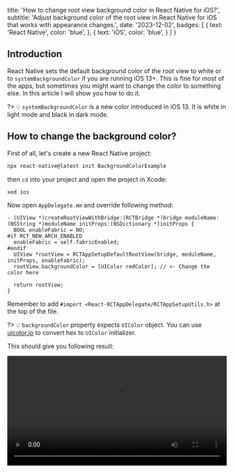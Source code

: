 
  title: 'How to change root view background color in React Native for iOS?',
  subtitle: 'Adjust background color of the root view in React Native for iOS that works with appearance changes.',
  date: '2023-12-02',
  badges: [
    {
      text: 'React Native',
      color: 'blue',
    },
    {
      text: 'iOS',
      color: 'blue',
    }
  ]
}

## Introduction

React Native sets the default background color of the root view to white or to `systemBackgroundColor` if you are running iOS 13+. This is fine for most of the apps, but sometimes you might want to change the color to something else. In this article I will show you how to do it.

?> 💡 `systemBackgroundColor` is a new color introduced in iOS 13. It is white in light mode and black in dark mode.

## How to change the background color?

First of all, let's create a new React Native project:

```bash
npx react-native@latest init BackgroundColorExample
```

then `cd` into your project and open the project in Xcode:

```bash
xed ios
```

Now open `AppDelegate.mm` and override following method: 

```objc
- (UIView *)createRootViewWithBridge:(RCTBridge *)bridge moduleName:(NSString *)moduleName initProps:(NSDictionary *)initProps {
  BOOL enableFabric = NO;
#if RCT_NEW_ARCH_ENABLED
  enableFabric = self.fabricEnabled;
#endif
  UIView *rootView = RCTAppSetupDefaultRootView(bridge, moduleName, initProps, enableFabric);
  rootView.backgroundColor = [UIColor redColor]; // <- Change the color here 
  
  return rootView;
}
```

Remember to add `#import <React-RCTAppDelegate/RCTAppSetupUtils.h>` at the top of the file.

?> 💡 `backgroundColor` property expects `UIColor` object. You can use [uicolor.io](https://www.uicolor.io/) to convert hex to `UIColor` initializer.

This should give you following result:

<video controls width="100%" src='https://res.cloudinary.com/dangiiuvf/video/upload/f_auto:video,q_auto/p3i9bbsdpvf2hs4agqub' />

This looks works in one appearance, but what if you want to change the background color based on the current appearance? Let's say you want to have red background in light mode and blue background in dark mode.

## Changing background color based on the current appearance

To achieve this we will create a new class called `AppearanceAwareRootView` that will be responsible for creating the root view and updating the background color based on the current appearance.

Let's start by creating a header file: `AppearanceAwareRootView.h` with following content:

```objc
#import <React/RCTBridge.h>

@interface AppearanceAwareRootView: UIView

- (instancetype)initWithBridge:(RCTBridge *)bridge
                    moduleName:(NSString *)moduleName
             initialProperties:(NSDictionary *)initialProperties
                  enableFabric:(BOOL)enableFabric;

@end
```

It has a single initializer that will be responsible for creating the root view and setting up the constraints.

Now let's create the implementation file: `AppearanceAwareRootView.mm` with following content:

x> ❗️ Make sure to change the file extension to `.mm` instead of `.m` as `RCTAppSetupDefaultRootView` is an Objective-C++ function.

```objc
#import <RCTAppSetupUtils.h>
#import "AppearanceAwareRootView.h"

@implementation AppearanceAwareRootView

- (instancetype)initWithBridge:(RCTBridge *)bridge moduleName:(NSString *)moduleName initialProperties:(NSDictionary *)initialProperties enableFabric:(BOOL)enableFabric {
  
  if (self = [super init]) {
    UIView *rootView = RCTAppSetupDefaultRootView(bridge, moduleName, initialProperties, enableFabric);
    [self addSubview:rootView];
    [self setupConstraintsForSubview:rootView];
    [self updateBackgroundColor:rootView];
  }
  
  return self;
}

/**
 Setup constraints for `subview` to fit the whole parent
 */
- (void)setupConstraintsForSubview:(UIView *)subview {
  subview.translatesAutoresizingMaskIntoConstraints = NO;
  
  NSLayoutConstraint *leadingConstraint = [subview.leadingAnchor constraintEqualToAnchor:self.leadingAnchor];
  NSLayoutConstraint *trailingConstraint = [subview.trailingAnchor constraintEqualToAnchor:self.trailingAnchor];
  NSLayoutConstraint *topConstraint = [subview.topAnchor constraintEqualToAnchor:self.topAnchor];
  NSLayoutConstraint *bottomConstraint = [subview.bottomAnchor constraintEqualToAnchor:self.bottomAnchor];
  
  [NSLayoutConstraint activateConstraints:@[leadingConstraint, trailingConstraint, topConstraint, bottomConstraint]];
}

/**
Update subview background color based on current `userInterfaceStyle`
 */
- (void) updateBackgroundColor:(UIView *)subview {
  if (self.traitCollection.userInterfaceStyle == UIUserInterfaceStyleDark) {
    subview.backgroundColor = [UIColor blueColor]; // Dark Appearance
  } else {
    subview.backgroundColor = [UIColor redColor]; // White Appearance
  }
}

/**
 Listen to changes of `traitCollection` to update background color
 */
- (void)traitCollectionDidChange:(UITraitCollection *)previousTraitCollection {
  [self updateBackgroundColor:self.subviews.firstObject];
}

@end
```



Now inside `AppDelegate.mm` change the method to following:

```objc
- (UIView *)createRootViewWithBridge:(RCTBridge *)bridge moduleName:(NSString *)moduleName initProps:(NSDictionary *)initProps {
  BOOL enableFabric = NO;
#if RCT_NEW_ARCH_ENABLED
  enableFabric = self.fabricEnabled;
#endif
  return [[AppearanceAwareRootView alloc] initWithBridge:bridge moduleName:moduleName initialProperties:initProps enableFabric:enableFabric];
}
```

The `AppearanceAwareRootView` will now listen to changes of `traitCollection` and update the background color accordingly.

This is the result: 

<video controls width="100%" src='https://res.cloudinary.com/dangiiuvf/video/upload/f_auto:video,q_auto/yl1wj11gw3p3aufgwu1i' />

?> 💡 If you are using Expo, you can use the [SystemUI](https://docs.expo.dev/versions/latest/sdk/system-ui/) library to achieve this but it can only set the appearance to a static color.  

## That's all
Thanks for reading! I hope you found this article useful. If you have any questions or feedback feel free to reach out to me on [Twitter](https://twitter.com/o_kwasniewski).

